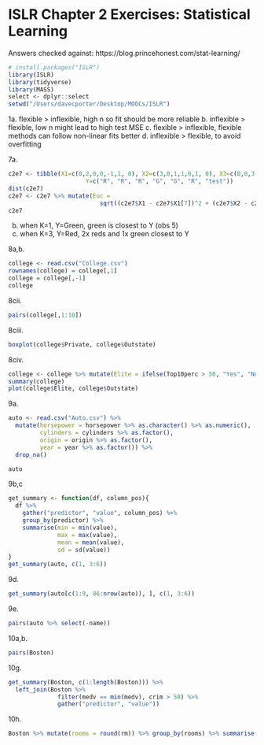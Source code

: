 # ISLR Chapter 2 Exercises: Statistical Learning

Answers checked against: https://blog.princehonest.com/stat-learning/
```r
# install.packages("ISLR")
library(ISLR)
library(tidyverse)
library(MASS)
select <- dplyr::select
setwd("/Users/davecporter/Desktop/MOOCs/ISLR")
```

1a. flexible > inflexible, high n so fit should be more reliable
b. inflexible > flexible, low n might lead to high test MSE
c. flexible > inflexible, flexible methods can follow non-linear fits better
d. inflexible > flexible, to avoid overfitting

7a.
```r
c2e7 <- tibble(X1=c(0,2,0,0,-1,1, 0), X2=c(3,0,1,1,0,1, 0), X3=c(0,0,3,2,1,1, 0), 
                      Y=c("R", "R", "R", "G", "G", "R", "test"))
dist(c2e7)
c2e7 <- c2e7 %>% mutate(Euc = 
                          sqrt((c2e7$X1 - c2e7$X1[7])^2 + (c2e7$X2 - c2e7$X2[7])^2 + (c2e7$X3 - c2e7$X3[7])^2))
c2e7
```
b. when K=1, Y=Green, green is closest to Y (obs 5)
c. when K=3, Y=Red, 2x reds and 1x green closest to Y

8a,b.
```r
college <- read.csv("College.csv")
rownames(college) = college[,1]
college = college[,-1]
college
```

8cii.
```r
pairs(college[,1:10])
```

8ciii.
```r
boxplot(college$Private, college$Outstate)
```

8civ.
```r
college <- college %>% mutate(Elite = ifelse(Top10perc > 50, "Yes", "No") %>% as.factor())
summary(college)
plot(college$Elite, college$Outstate)
```

9a.
```r
auto <- read.csv("Auto.csv") %>% 
  mutate(horsepower = horsepower %>% as.character() %>% as.numeric(),
         cylinders = cylinders %>% as.factor(),
         origin = origin %>% as.factor(),
         year = year %>% as.factor()) %>% 
  drop_na()

auto
```

9b,c
```r
get_summary <- function(df, column_pos){
  df %>% 
    gather("predictor", "value", column_pos) %>% 
    group_by(predictor) %>%
    summarise(min = min(value),
              max = max(value),
              mean = mean(value),
              sd = sd(value))
}
get_summary(auto, c(1, 3:6))
```

9d.
```r
get_summary(auto[c(1:9, 86:nrow(auto)), ], c(1, 3:6))
```

9e.
```r
pairs(auto %>% select(-name))
```

10a,b.
```r
pairs(Boston)
```

10g.
```r
get_summary(Boston, c(1:length(Boston))) %>% 
  left_join(Boston %>% 
              filter(medv == min(medv), crim > 50) %>% 
              gather("predictor", "value"))
```

10h.
```r
Boston %>% mutate(rooms = round(rm)) %>% group_by(rooms) %>% summarise(n = n())
```
